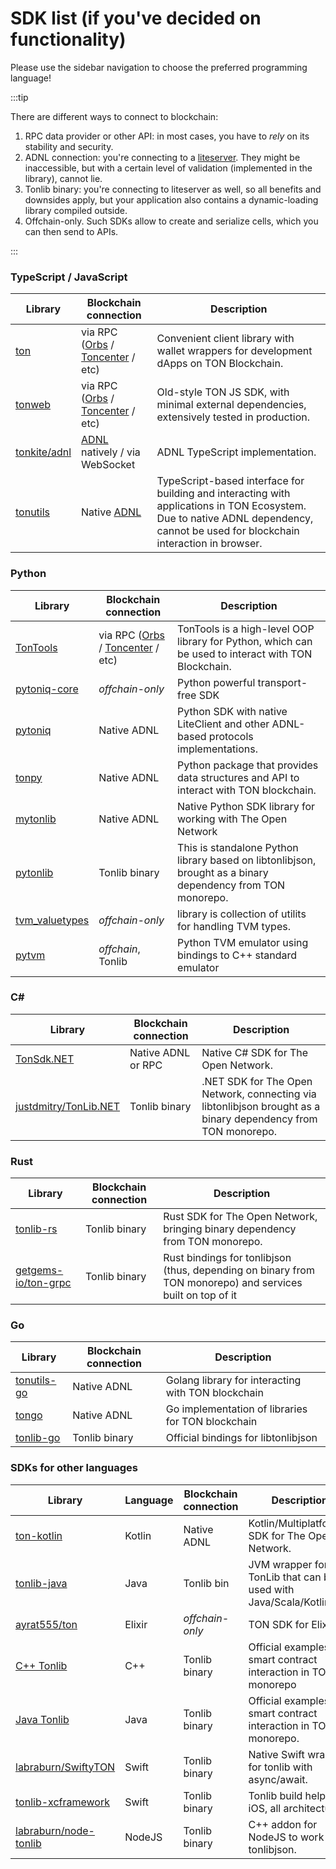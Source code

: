 # SDK list (if you've decided on functionality)

Please use the sidebar navigation to choose the preferred programming language!

:::tip

There are different ways to connect to blockchain:

1. RPC data provider or other API: in most cases, you have to _rely_ on its stability and security.
2. ADNL connection: you're connecting to a [liteserver](/participate/run-nodes/liteserver). They might be inaccessible, but with a certain level of validation (implemented in the library), cannot lie.
3. Tonlib binary: you're connecting to liteserver as well, so all benefits and downsides apply, but your application also contains a dynamic-loading library compiled outside.
4. Offchain-only. Such SDKs allow to create and serialize cells, which you can then send to APIs.

:::

### TypeScript / JavaScript

| Library                                         | Blockchain connection                                                                                                    | Description                                                                                                                                                                      |
| ----------------------------------------------- | ------------------------------------------------------------------------------------------------------------------------ | -------------------------------------------------------------------------------------------------------------------------------------------------------------------------------- |
| [ton](https://github.com/ton-org/ton)           | via RPC ([Orbs](https://www.orbs.com/ton-access/) / [Toncenter](https://toncenter.com/api/v2/) / etc) | Convenient client library with wallet wrappers for development dApps on TON Blockchain.                                                                                          |
| [tonweb](https://github.com/toncenter/tonweb)   | via RPC ([Orbs](https://www.orbs.com/ton-access/) / [Toncenter](https://toncenter.com/api/v2/) / etc) | Old-style TON JS SDK, with minimal external dependencies, extensively tested in production.                                                                                      |
| [tonkite/adnl](https://github.com/tonkite/adnl) | [ADNL](/develop/network/adnl-tcp) natively / via WebSocket                                                               | ADNL TypeScript implementation.                                                                                                                                                  |
| [tonutils](https://github.com/thekiba/tonutils) | Native [ADNL](/develop/network/adnl-tcp)                                                                                 | TypeScript-based interface for building and interacting with applications in TON Ecosystem. Due to native ADNL dependency, cannot be used for blockchain interaction in browser. |

### Python

<!-- tonsdk dropped due to invalid cells serialization -->

| Library                                                       | Blockchain connection                                                                                                    | Description                                                                                                 |
| ------------------------------------------------------------- | ------------------------------------------------------------------------------------------------------------------------ | ----------------------------------------------------------------------------------------------------------- |
| [TonTools](https://github.com/yungwine/TonTools)              | via RPC ([Orbs](https://www.orbs.com/ton-access/) / [Toncenter](https://toncenter.com/api/v2/) / etc) | TonTools is a high-level OOP library for Python, which can be used to interact with TON Blockchain.         |
| [pytoniq-core](https://github.com/yungwine/pytoniq-core)      | _offchain-only_                                                                                                          | Python powerful transport-free SDK                                                                          |
| [pytoniq](https://github.com/yungwine/pytoniq)                | Native ADNL                                                                                                              | Python SDK with native LiteClient and other ADNL-based protocols implementations.                           |
| [tonpy](https://github.com/disintar/tonpy)                    | Native ADNL                                                                                                              | Python package that provides data structures and API to interact with TON blockchain.                       |
| [mytonlib](https://github.com/igroman787/mytonlib)            | Native ADNL                                                                                                              | Native Python SDK library for working with The Open Network                                                 |
| [pytonlib](https://github.com/toncenter/pytonlib)             | Tonlib binary                                                                                                            | This is standalone Python library based on libtonlibjson, brought as a binary dependency from TON monorepo. |
| [tvm_valuetypes](https://github.com/toncenter/tvm_valuetypes) | _offchain-only_                                                                                                          | library is collection of utilits for handling TVM types.                                                    |
| [pytvm](https://github.com/yungwine/pytvm)                    | _offchain_, Tonlib                                                                                                       | Python TVM emulator using bindings to C++ standard emulator                                                 |

### C#

| Library                                                           | Blockchain connection | Description                                                                                                   |
| ----------------------------------------------------------------- | --------------------- | ------------------------------------------------------------------------------------------------------------- |
| [TonSdk.NET](https://github.com/continuation-team/TonSdk.NET)     | Native ADNL or RPC    | Native C# SDK for The Open Network.                                                                           |
| [justdmitry/TonLib.NET](https://github.com/justdmitry/TonLib.NET) | Tonlib binary         | .NET SDK for The Open Network, connecting via libtonlibjson brought as a binary dependency from TON monorepo. |

### Rust

| Library                                                       | Blockchain connection | Description                                                                                                                   |
| ------------------------------------------------------------- | --------------------- | ----------------------------------------------------------------------------------------------------------------------------- |
| [tonlib-rs](https://github.com/ston-fi/tonlib-rs)             | Tonlib binary         | Rust SDK for The Open Network, bringing binary dependency from TON monorepo.                                                  |
| [getgems-io/ton-grpc](https://github.com/getgems-io/ton-grpc) | Tonlib binary         | Rust bindings for tonlibjson (thus, depending on binary from TON monorepo) and services built on top of it |

### Go

| Library                                                  | Blockchain connection | Description                                        |
| -------------------------------------------------------- | --------------------- | -------------------------------------------------- |
| [tonutils-go](https://github.com/xssnick/tonutils-go)    | Native ADNL           | Golang library for interacting with TON blockchain |
| [tongo](https://github.com/tonkeeper/tongo)              | Native ADNL           | Go implementation of libraries for TON blockchain  |
| [tonlib-go](https://github.com/ton-blockchain/tonlib-go) | Tonlib binary         | Official bindings for libtonlibjson                |

### SDKs for other languages

| Library                                                                     | Language | Blockchain connection | Description                                                         |   |
| --------------------------------------------------------------------------- | -------- | --------------------- | ------------------------------------------------------------------- | - |
| [ton-kotlin](https://github.com/ton-community/ton-kotlin)                   | Kotlin   | Native ADNL           | Kotlin/Multiplatform SDK for The Open Network.                      |   |
| [tonlib-java](https://github.com/ton-blockchain/tonlib-java)                | Java     | Tonlib bin	           | JVM wrapper for TonLib that can be used with Java/Scala/Kotlin/etc. |   |
| [ayrat555/ton](https://github.com/ayrat555/ton)                             | Elixir   | _offchain-only_       | TON SDK for Elixir.                                                 |   |
| [C++ Tonlib](https://github.com/ton-blockchain/ton/tree/master/example/cpp) | C++      | Tonlib binary         | Official examples on smart contract interaction in TON monorepo     | . |
| [Java Tonlib](https://github.com/ton-blockchain/tonlib-java)                | Java     | Tonlib binary         | Official examples on smart contract interaction in TON monorepo.    |   |
| [labraburn/SwiftyTON](https://github.com/labraburn/SwiftyTON)               | Swift    | Tonlib binary         | Native Swift wrapper for tonlib with async/await.                   |   |
| [tonlib-xcframework](https://github.com/labraburn/tonlib-xcframework)       | Swift    | Tonlib binary         | Tonlib build helper for iOS, all architectures.                     |   |
| [labraburn/node-tonlib](https://github.com/labraburn/node-tonlib)           | NodeJS   | Tonlib binary         | C++ addon for NodeJS to work with tonlibjson.                       |   |
